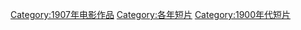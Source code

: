 [[Category:1907年电影作品|Category:1907年电影作品]]
[[Category:各年短片|Category:各年短片]]
[[Category:1900年代短片|Category:1900年代短片]]